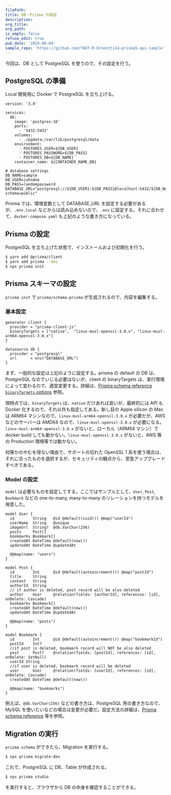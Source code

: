 ```yaml
---
filePath:
title: DB・Prisma の設定
description:
org_title:
org_path:
is_empty: false
refuse_edit: true
pub_date: '2024-06-04'
sample_repo: 'https://github.com/TAKT-R-D/nextts14-prisma5-api-sample'
---
```


今回は、DB として PostgreSQL を使うので、その設定を行う。

## PostgreSQL の準備

Local 開発用に Docker で PostgreSQL を立ち上げる。

```yaml: docker-compose.yaml
version: '3.8'

services:
  db:
    image: 'postgres:16'
    ports:
      - '5432:5432'
    volumes:
      - ./pgdata:/var/lib/postgresql/data
    environment:
      - POSTGRES_USER=${DB_USER}
      - POSTGRES_PASSWORD=${DB_PASS}
      - POSTGRES_DB=${DB_NAME}
    container_name: ${CONTAINER_NAME_DB}
```

```text:.env
# database settings
DB_NAME=sample
DB_USER=johndoe
DB_PASS=randompassword
DATABASE_URL="postgresql://${DB_USER}:${DB_PASS}@localhost:5432/${DB_NAME}?schema=public"
```

Prisma では、環境変数として DATABASE_URL を設定する必要があるが、`.env.local` などからは読み込めないので、`.env` に設定する。それに合わせて、`docker-compose.yaml` も上記のような書き方になっている。

## Prisma の設定

PostgreSQL を立ち上げた状態で、インストールおよび初期化を行う。

```zsh
$ yarn add @prisma/client
$ yarn add prisma --dev
$ npx prisma init
```

## Prisma スキーマの設定

`prisma init` で `prisma/schema.prisma` が生成されるので、内容を編集する。

### 基本設定

```ts: schema.prisma
generator client {
  provider = "prisma-client-js"
  binaryTargets = ["native",  "linux-musl-openssl-3.0.x", "linux-musl-arm64-openssl-3.0.x"]
}

datasource db {
  provider = "postgresql"
  url      = env("DATABASE_URL")
}
```

まず、一般的な設定は上記のように設定する。prisma の default の DB は、PostgreSQL なのでいじる必要はないが、client の binaryTargets は、実行環境によって変わるので、適宜変更する。詳細は、[Prisma schema reference `binaryTargets` options](https://www.prisma.io/docs/orm/reference/prisma-schema-reference#binarytargets-options) 参照。

現時点では、`binaryTargets` は、`native` だけあれば良いが、最終的には API も Docker 化するので、それ以外も指定してある。新し目の Apple silicon の Mac は ARM64 マシンなので、`linux-musl-arm64-openssl-3.0.x` が必要だが、AWS などのサーバーは AMD64 なので、`linux-musl-openssl-3.0.x` が必要になる。`linux-musl-arm64-openssl-3.0.x` がないと、ローカル（ARM64 マシン）で docker build しても動かない。`linux-musl-openssl-3.0.x` がないと、AWS 等の Production 環境等では動かない。

何等かのやむを得ない理由で、サポートの切れた OpenSSL 1 系を使う場合は、それに合ったものを選択するが、セキュリティの観点から、至急アップグレードすべきである。

### Model の設定

`model` は必要なものを設定してする。ここではサンプルとして、`User`, `Post`, `Bookmark` などの one-to-many, many-to-many のリレーションを持つモデルを用意した。

```ts: schema.prisma
model User {
  id        String   @id @default(cuid()) @map("userId")
  userName  String   @unique
  imageUrl  String?  @db.VarChar(256)
  posts     Post[]
  bookmarks Bookmark[]
  createdAt DateTime @default(now())
  updatedAt DateTime @updatedAt

  @@map(name: "users")
}

model Post {
  id        Int      @id @default(autoincrement()) @map("postId")
  title     String
  content   String
  authorId  String
  // if author is deleted, post record will be also deleted
  author    User     @relation(fields: [authorId], references: [id], onDelete: Cascade)
  bookmarks Bookmark[]
  createdAt DateTime @default(now())
  updatedAt DateTime @updatedAt

  @@map(name: "posts")
}

model Bookmark {
  id        Int      @id @default(autoincrement()) @map("bookmarkId")
  postId    Int?
  //if post is deleted, bookmark record will NOT be also deleted
  post      Post?    @relation(fields: [postId], references: [id], onDelete: SetNull)
  userId String
  //if user is deleted, bookmark record will be deleted
  user      User     @relation(fields: [userId], references: [id], onDelete: Cascade)
  createdAt DateTime @default(now())

  @@map(name: "bookmarks")
}
```

例えば、`@db.VarChar(256)` などの書き方は、PostgreSQL 用の書き方なので、MySQL を使いたいなどの場合は変更が必要だ。設定方法の詳細は、[Prisma schema reference](https://www.prisma.io/docs/orm/reference/prisma-schema-reference) 等を参照。

## Migration の実行

`prisma.schema` ができたら、Migration を実行する。

```zsh
$ npx prisma migrate:dev
```

これで、PostgreSQL に DB、Table が作成される。

```zsh
$ npx prisma studio
```

を実行すると、ブラウザから DB の中身を確認することができる。
